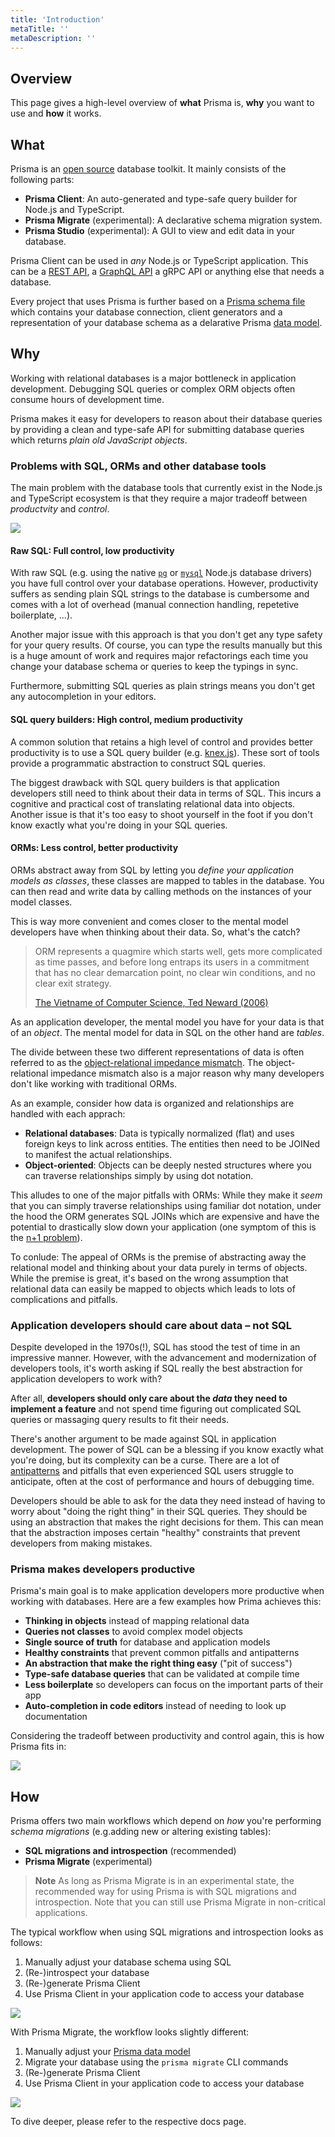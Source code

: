 ```yaml
---
title: 'Introduction'
metaTitle: ''
metaDescription: ''
---
```


## Overview

This page gives a high-level overview of **what** Prisma is, **why** you want to use and **how** it works.

## What

Prisma is an [open source]() database toolkit. It mainly consists of the following parts:

- **Prisma Client**: An auto-generated and type-safe query builder for Node.js and TypeScript.
- **Prisma Migrate** (experimental): A declarative schema migration system.
- **Prisma Studio** (experimental): A GUI to view and edit data in your database.

Prisma Client can be used in _any_ Node.js or TypeScript application. This can be a [REST API](), a [GraphQL API]() a gRPC API or anything else that needs a database.

Every project that uses Prisma is further based on a [Prisma schema file]() which contains your database connection, client generators and a representation of your database schema as a delarative Prisma [data model]().

## Why

Working with relational databases is a major bottleneck in application development. Debugging SQL queries or complex ORM objects often consume hours of development time.

Prisma makes it easy for developers to reason about their database queries by providing a clean and type-safe API for submitting database queries which returns _plain old JavaScript objects_.

### Problems with SQL, ORMs and other database tools

The main problem with the database tools that currently exist in the Node.js and TypeScript ecosystem is that they require a major tradeoff between _productvity_ and _control_.

![](https://imgur.com/juPfyZS.png)

#### Raw SQL: Full control, low productivity

With raw SQL (e.g. using the native [`pg`](https://node-postgres.com/) or [`mysql`](https://github.com/mysqljs/mysql#readme) Node.js database drivers) you have full control over your database operations. However, productivity suffers as sending plain SQL strings to the database is cumbersome and comes with a lot of overhead (manual connection handling, repetetive boilerplate, ...).

Another major issue with this approach is that you don't get any type safety for your query results. Of course, you can type the results manually but this is a huge amount of work and requires major refactorings each time you change your database schema or queries to keep the typings in sync.

Furthermore, submitting SQL queries as plain strings means you don't get any autocompletion in your editors.

#### SQL query builders: High control, medium productivity

A common solution that retains a high level of control and provides better productivity is to use a SQL query builder (e.g. [knex.js]()). These sort of tools provide a programmatic abstraction to construct SQL queries.

The biggest drawback with SQL query builders is that application developers still need to think about their data in terms of SQL. This incurs a cognitive and practical cost of translating relational data into objects. Another issue is that it's too easy to shoot yourself in the foot if you don't know exactly what you're doing in your SQL queries.

#### ORMs: Less control, better productivity

ORMs abstract away from SQL by letting you _define your application models as classes_, these classes are mapped to tables in the database. You can then read and write data by calling methods on the instances of your model classes.

This is way more convenient and comes closer to the mental model developers have when thinking about their data. So, what's the catch?

> ORM represents a quagmire which starts well, gets more complicated as time passes, and before long entraps its users in a commitment that has no clear demarcation point, no clear win conditions, and no clear exit strategy.
>
> [The Vietname of Computer Science, Ted Neward (2006)](http://blogs.tedneward.com/post/the-vietnam-of-computer-science/)

As an application developer, the mental model you have for your data is that of an _object_. The mental model for data in SQL on the other hand are _tables_.

The divide between these two different representations of data is often referred to as the [object-relational impedance mismatch](). The object-relational impedance mismatch also is a major reason why many developers don't like working with traditional ORMs.

As an example, consider how data is organized and relationships are handled with each apprach:

- **Relational databases**: Data is typically normalized (flat) and uses foreign keys to link across entities. The entities then need to be JOINed to manifest the actual relationships.
- **Object-oriented**: Objects can be deeply nested structures where you can traverse relationships simply by using dot notation.

This alludes to one of the major pitfalls with ORMs: While they make it _seem_ that you can simply traverse relationships using familiar dot notation, under the hood the ORM generates SQL JOINs which are expensive and have the potential to drastically slow down your application (one symptom of this is the [n+1 problem](https://stackoverflow.com/questions/97197/what-is-the-n1-selects-problem-in-orm-object-relational-mapping)).

To conlude: The appeal of ORMs is the premise of abstracting away the relational model and thinking about your data purely in terms of objects. While the premise is great, it's based on the wrong assumption that relational data can easily be mapped to objects which leads to lots of complications and pitfalls.

### Application developers should care about data – not SQL

Despite developed in the 1970s(!), SQL has stood the test of time in an impressive manner. However, with the advancement and modernization of developers tools, it's worth asking if SQL really the best abstraction for application developers to work with?

After all, **developers should only care about the _data_ they need to implement a feature** and not spend time figuring out complicated SQL queries or massaging query results to fit their needs.

There's another argument to be made against SQL in application development. The power of SQL can be a blessing if you know exactly what you're doing, but its complexity can be a curse. There are a lot of [antipatterns](http://img.bigdatabugs.com/SQL%20Antipatterns@www.bigDataBugs.com.pdf) and pitfalls that even experienced SQL users struggle to anticipate, often at the cost of performance and hours of debugging time.

Developers should be able to ask for the data they need instead of having to worry about "doing the right thing" in their SQL queries. They should be using an abstraction that makes the right decisions for them. This can mean that the abstraction imposes certain "healthy" constraints that prevent developers from making mistakes.

### Prisma makes developers productive

Prisma's main goal is to make application developers more productive when working with databases. Here are a few examples how Prima achieves this:

- **Thinking in objects** instead of mapping relational data
- **Queries not classes** to avoid complex model objects
- **Single source of truth** for database and application models
- **Healthy constraints** that prevent common pitfalls and antipatterns
- **An abstraction that make the right thing easy** ("pit of success")
- **Type-safe database queries** that can be validated at compile time
- **Less boilerplate** so developers can focus on the important parts of their app
- **Auto-completion in code editors** instead of needing to look up documentation

Considering the tradeoff between productivity and control again, this is how Prisma fits in:

![](https://imgur.com/JkQHIKl.png)

## How

Prisma offers two main workflows which depend on _how_ you're performing _schema migrations_ (e.g.adding new or altering existing tables):

- **SQL migrations and introspection** (recommended)
- **Prisma Migrate** (experimental)

> **Note** As long as Prisma Migrate is in an experimental state, the recommended way for using Prisma is with SQL migrations and introspection. Note that you can still use Prisma Migrate in non-critical applications.

The typical workflow when using SQL migrations and introspection looks as follows:

1. Manually adjust your database schema using SQL
1. (Re-)introspect your database
1. (Re-)generate Prisma Client
1. Use Prisma Client in your application code to access your database

![](https://imgur.com/7BUqpyv.png)

With Prisma Migrate, the workflow looks slightly different:

1. Manually adjust your [Prisma data model]()
1. Migrate your database using the `prisma migrate` CLI commands
1. (Re-)generate Prisma Client
1. Use Prisma Client in your application code to access your database

![](https://imgur.com/nX0jIo5.png)

To dive deeper, please refer to the respective docs page.
